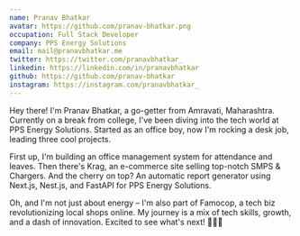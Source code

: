 ```yaml
---
name: Pranav Bhatkar
avatar: https://github.com/pranav-bhatkar.png
occupation: Full Stack Developer
company: PPS Energy Solutions
email: mail@pranavbhatkar.me
twitter: https://twitter.com/pranavbhatkar_
linkedin: https://linkedin.com/in/pranavbhatkar
github: https://github.com/pranav-bhatkar
instagram: https://instagram.com/pranavbhatkar_
---
```


Hey there! I'm Pranav Bhatkar, a go-getter from Amravati, Maharashtra. Currently on a break from college, I've been diving into the tech world at PPS Energy Solutions. Started as an office boy, now I'm rocking a desk job, leading three cool projects.

First up, I'm building an office management system for attendance and leaves. Then there's Krag, an e-commerce site selling top-notch SMPS & Chargers. And the cherry on top? An automatic report generator using Next.js, Nest.js, and FastAPI for PPS Energy Solutions.

Oh, and I'm not just about energy – I'm also part of Famocop, a tech biz revolutionizing local shops online. My journey is a mix of tech skills, growth, and a dash of innovation. Excited to see what's next! 👨‍💻✨
